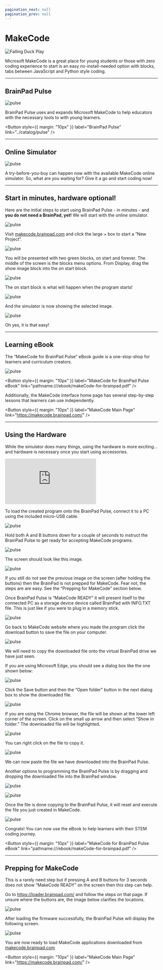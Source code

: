 ```yaml
---
pagination_next: null
pagination_prev: null
---
```



# MakeCode


![Falling Duck Play](pathname:///img/microsoft-makecode.png)


Microsoft MakeCode is a great place for young students or those with zero coding experience to start is an easy no-install-needed option with blocks, tabs between JavaScript and Python style coding.

---

## BrainPad Pulse

![pulse](pathname:///img/catalog/pulse-fingers.png)

BrainPad Pulse uses and expands Microsoft MakeCode to help educators with the necessary tools to with young learners. 

<Button
  style={{ margin: "10px" }}
  label="BrainPad Pulse"
  link="../catalog/pulse"
/>

---

## Online Simulator

![pulse](pathname:///img/makecode-simulator.jpg)

A try-before-you-buy can happen now with the available MakeCode online simulator. So, what are you waiting for? Give it a go and start coding now!

---

## Start in minutes, hardware optional!

Here are the initial steps to start using BrainPad Pulse - in minutes - and <strong>you do not need a BrainPad, yet!</strong> We will start with the online simulator.

![pulse](pathname:///img/makecode-new-project.gif)

Visit [makecode.brainpad.com](https://makecode.brainpad.com/) and click the large + box to start a “New Project”.

![pulse](pathname:///img/makecode-new-project.png)

You will be presented with two green blocks, on start and forever. The middle of the screen is the blocks menu options. From Display, drag the show image block into the on start block.

![pulse](pathname:///img/makecode-show-image.png)

The on start block is what will happen when the program starts!

![pulse](pathname:///img/makecode-show-lightbulb.jpg)

And the simulator is now showing the selected image.

![pulse](pathname:///img/pulse-simulator-lightbulb.png)

Oh yes, it is that easy!

---

## Learning eBook

The “MakeCode for BrainPad Pulse” eBook guide is a one-stop-shop for learners and curriculum creators.

![pulse](pathname:///img/makecode-ebook.png)

<Button
  style={{ margin: "10px" }}
  label="MakeCode for BrainPad Pulse eBook"
  link="pathname:///ebook/makeCode-for-brainpad.pdf"
/>

Additionally, the MakeCode interface home page has several step-by-step lessons that learners can use independently.

<Button
  style={{ margin: "10px" }}
  label="MakeCode Main Page"
  link="https://makecode.brainpad.com/"
/>

---

## Using the Hardware

While the simulator does many things, using the hardware is more exciting…and hardware is necessary once you start using accessories.


<div class="videocontainer">
    <iframe class="responsive-width" 
        src="https://www.youtube.com/embed/xuEFJzuvlXg" 
        frameborder="0"
        allowfullscreen>
    </iframe>
</div>

To load the created program onto the BrainPad Pulse, connect it to a PC using the included micro-USB cable.

![pulse](pathname:///img/pulse-insert-usb.gif)

Hold both A and B buttons down for a couple of seconds to instruct the BrainPad Pulse to get ready for accepting MakeCode programs.

![pulse](pathname:///img/pulse-press-ab.png)

The screen should look like this image.

![pulse](pathname:///img/pulse-makecode-ready.png)


If you still do not see the previous image on the screen (after holding the buttons) then the BrainPad is not prepped for MakeCode. Fear not, the steps are are easy. See the “Prepping for MakeCode” section below.

Once BrainPad Pulse is “MakeCode READY” it will present itself to the connected PC as a storage device device called BrainPad with INFO.TXT file. This is just like if you were to plug in a memory stick.


![pulse](pathname:///img/makecode-folder.png)

Go back to MakeCode website where you made the program click the download button to save the file on your computer.


![pulse](pathname:///img/makecode-download.png)

We will need to copy the downloaded file onto the virtual BrainPad drive we have just seen.

If you are using Microsoft Edge, you should see a dialog box like the one shown below:

![pulse](pathname:///img/makecode-save.png)

Click the Save button and then the “Open folder” button in the next dialog box to show the downloaded file.

![pulse](pathname:///img/makecode-open-folder.png)

If you are using the Chrome browser, the file will be shown at the lower left corner of the screen. Click on the small up arrow and then select “Show in folder.” The downloaded file will be highlighted.

![pulse](pathname:///img/makecode-show-in-folder.png)

You can right click on the file to copy it.

![pulse](pathname:///img/makecode-copy.png)

We can now paste the file we have downloaded into the BrainPad Pulse.

Another options to programming the BrainPad Pulse is by dragging and dropping the downloaded file into the BrainPad window.

![pulse](pathname:///img/makecode-paste.png)


![pulse](pathname:///img/makecode-drag.png)

Once the file is done copying to the BrainPad Pulse, it will reset and execute the file you just created in MakeCode.

![pulse](pathname:///img/makecode-saved.png)

Congrats! You can now use the eBook to help learners with their STEM coding journey.

<Button
  style={{ margin: "10px" }}
  label="MakeCode for BrainPad Pulse eBook"
  link="pathname:///ebook/makeCode-for-brainpad.pdf"
/>

---

## Prepping for MakeCode

This is a rarely need step but if pressing A and B buttons for 3 seconds does not show “MakeCode READY” on the screen then this step can help.

Go to https://loader.brainpad.com/ and follow the steps on that page. If unsure where the buttons are, the image below clarifies the locations.

![pulse](pathname:///img/pulse-a-button-reset.png)


After loading the firmware successfully, the BrainPad Pulse will display the following screen.

![pulse](pathname:///img/pulse-makecode-ready.png)


You are now ready to load MakeCode applications downloaded from [makecode.brainpad.com](https://makecode.brainpad.com/)


<Button
  style={{ margin: "10px" }}
  label="MakeCode Main Page"
  link="https://makecode.brainpad.com/"
/>
